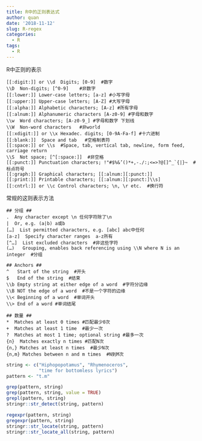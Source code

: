 ```yaml
---
title: R中的正则表达式
author: quan
date: '2018-11-12'
slug: R-regex
categories:
  - R
tags:
  - R
---
```


R中正则的表示
```
[[:digit:]] or \\d  Digits; [0-9]  #数字
\\D  Non-digits; [^0-9]    #非数字
[[:lower:]] Lower-case letters; [a-z] #小写字母
[[:upper:]] Upper-case letters; [A-Z] #大写字母
[[:alpha:]] Alphabetic characters; [A-z] #所有字母
[[:alnum:]] Alphanumeric characters [A-z0-9] #字母和数字
\\w  Word characters; [A-z0-9_] #字母和数字 下划线
\\W  Non-word characters   #非world
[[:xdigit:]] or \\x Hexadec. digits; [0-9A-Fa-f] #十六进制
[[:blank:]]  Space and tab   #空格制表符
[[:space:]] or \\s  #Space, tab, vertical tab, newline, form feed, carriage return
\\S  Not space; [^[:space:]]  #非空格
[[:punct:]] Punctuation characters; !"#$%&’()*+,-./:;<=>?@[]^_`{|}~  #标点符号
[[:graph:]] Graphical characters; [[:alnum:][:punct:]]
[[:print:]] Printable characters; [[:alnum:][:punct:]\\s]  
[[:cntrl:]] or \\c Control characters; \n, \r etc.  #换行符
```
常规的这则表示方法
```
## 分组 ##
.  Any character except \n 任何字符除了\n
|  Or, e.g. (a|b) a或b
[…]  List permitted characters, e.g. [abc] abc中任何
[a-z]  Specify character ranges  a-z所有
[^…]  List excluded characters  #非这些字符
(…)   Grouping, enables back referencing using \\N where N is an integer  #分组

## Anchors ##
^   Start of the string  #开头
$   End of the string  #结束
\\b Empty string at either edge of a word  #字符分边缘
\\B NOT the edge of a word  #不是一个字符的边缘
\\< Beginning of a word  #单词开头
\\> End of a word #单词结尾

## 数量 ##
*  Matches at least 0 times #匹配最少0次
+  Matches at least 1 time  #最少一次
?  Matches at most 1 time; optional string #最多一次
{n}  Matches exactly n times #匹配N次
{n,} Matches at least n times  #最少N次
{n,m} Matches between n and m times  #N到M次
```


```r
string <- c("Hiphopopotamus", "Rhymenoceros", 
            "time for bottomless lyrics")
pattern <- "t.m"

grep(pattern, string)
grep(pattern, string, value = TRUE)
grepl(pattern, string)
stringr::str_detect(string, pattern)
```

```r
regexpr(pattern, string)
gregexpr(pattern, string)
stringr::str_locate(string, pattern)
stringr::str_locate_all(string, pattern)
```


